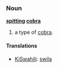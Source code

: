 ===Noun===
'''[[spitt]]ing [[cobra]]'''

# a type of [[cobra]].

====Translations====
*[[KiSwahili]]: [[swila]]